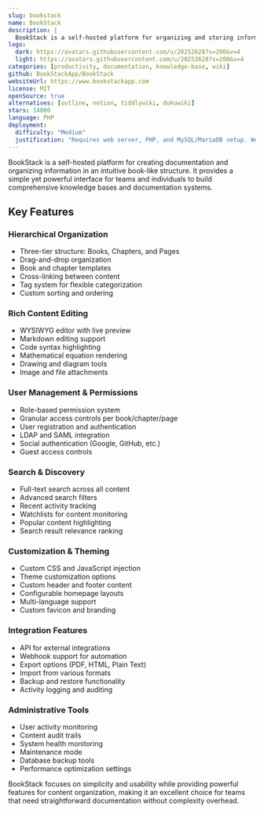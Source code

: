 ```yaml
---
slug: bookstack
name: BookStack
description: |
  BookStack is a self-hosted platform for organizing and storing information in a book-like structure, perfect for documentation, wikis, and knowledge management.
logo:
  dark: https://avatars.githubusercontent.com/u/20252628?s=200&v=4
  light: https://avatars.githubusercontent.com/u/20252628?s=200&v=4
categories: [productivity, documentation, knowledge-base, wiki]
github: BookStackApp/BookStack
websiteUrl: https://www.bookstackapp.com
license: MIT
openSource: true
alternatives: [outline, notion, tiddlywiki, dokuwiki]
stars: 14000
language: PHP
deployment:
  difficulty: "Medium"
  justification: "Requires web server, PHP, and MySQL/MariaDB setup. Well-documented installation process with Docker options available."
---
```


BookStack is a self-hosted platform for creating documentation and organizing information in an intuitive book-like structure. It provides a simple yet powerful interface for teams and individuals to build comprehensive knowledge bases and documentation systems.

## Key Features

### Hierarchical Organization

- Three-tier structure: Books, Chapters, and Pages
- Drag-and-drop organization
- Book and chapter templates
- Cross-linking between content
- Tag system for flexible categorization
- Custom sorting and ordering

### Rich Content Editing

- WYSIWYG editor with live preview
- Markdown editing support
- Code syntax highlighting
- Mathematical equation rendering
- Drawing and diagram tools
- Image and file attachments

### User Management & Permissions

- Role-based permission system
- Granular access controls per book/chapter/page
- User registration and authentication
- LDAP and SAML integration
- Social authentication (Google, GitHub, etc.)
- Guest access controls

### Search & Discovery

- Full-text search across all content
- Advanced search filters
- Recent activity tracking
- Watchlists for content monitoring
- Popular content highlighting
- Search result relevance ranking

### Customization & Theming

- Custom CSS and JavaScript injection
- Theme customization options
- Custom header and footer content
- Configurable homepage layouts
- Multi-language support
- Custom favicon and branding

### Integration Features

- API for external integrations
- Webhook support for automation
- Export options (PDF, HTML, Plain Text)
- Import from various formats
- Backup and restore functionality
- Activity logging and auditing

### Administrative Tools

- User activity monitoring
- Content audit trails
- System health monitoring
- Maintenance mode
- Database backup tools
- Performance optimization settings

BookStack focuses on simplicity and usability while providing powerful features for content organization, making it an excellent choice for teams that need straightforward documentation without complexity overhead.